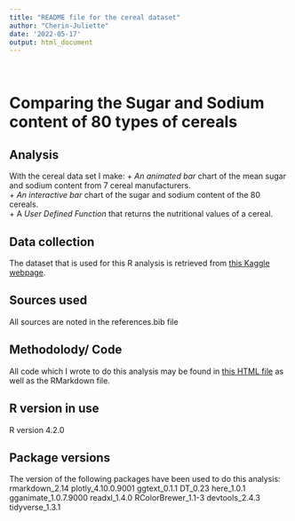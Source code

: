 ```yaml
---
title: "README file for the cereal dataset"
author: "Cherin-Juliette"
date: '2022-05-17'
output: html_document
---
```


<br>

# Comparing the Sugar and Sodium content of 80 types of cereals

## Analysis
With the cereal data set I make:
+ *An animated bar* chart of the mean sugar and sodium content from 7 cereal manufacturers. <br>
+ *An interactive bar* chart of the sugar and sodium content of the 80 cereals. <br>
+ A *User Defined Function* that returns the nutritional values of a cereal.

## Data collection
The dataset that is used for this R analysis is retrieved from [this Kaggle webpage](https://www.kaggle.com/datasets/crawford/80-cereals).

## Sources used
All sources are noted in the references.bib file

## Methodolody/ Code
All code which I wrote to do this analysis may be found in [this HTML file]() as well as the RMarkdown file.

## R version in use
R version 4.2.0 


## Package versions
The version of the following packages have been used to do this analysis:
rmarkdown_2.14 
plotly_4.10.0.9001
ggtext_0.1.1 
DT_0.23
here_1.0.1
gganimate_1.0.7.9000
readxl_1.4.0
RColorBrewer_1.1-3
devtools_2.4.3
tidyverse_1.3.1
